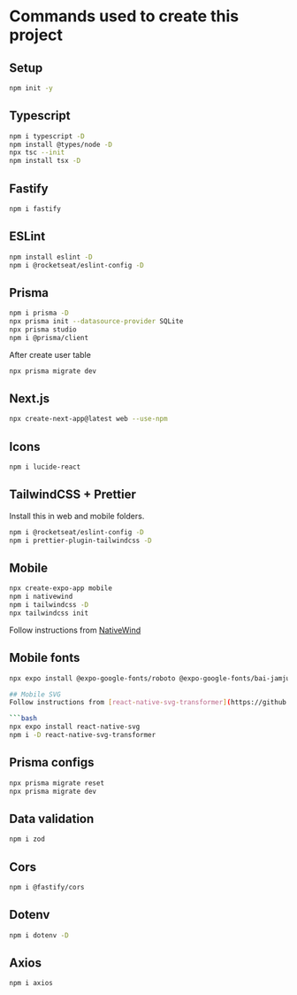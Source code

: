 # Commands used to create this project

## Setup
```bash
npm init -y
```

## Typescript
```bash
npm i typescript -D
npm install @types/node -D
npx tsc --init
npm install tsx -D
```

## Fastify
```bash
npm i fastify
```

## ESLint
```bash
npm install eslint -D
npm i @rocketseat/eslint-config -D
```

## Prisma
```bash
npm i prisma -D
npx prisma init --datasource-provider SQLite
npx prisma studio
npm i @prisma/client
```

After create user table
```bash
npx prisma migrate dev
```

## Next.js
```bash
npx create-next-app@latest web --use-npm
```

## Icons
```bash
npm i lucide-react
```

## TailwindCSS + Prettier
Install this in web and mobile folders.

```bash
npm i @rocketseat/eslint-config -D
npm i prettier-plugin-tailwindcss -D
```

## Mobile
```bash
npx create-expo-app mobile
npm i nativewind
npm i tailwindcss -D
npx tailwindcss init
```

Follow instructions from [NativeWind](https://www.nativewind.dev/quick-starts/expo)

## Mobile fonts
```bash
npx expo install @expo-google-fonts/roboto @expo-google-fonts/bai-jamjuree expo-font

## Mobile SVG
Follow instructions from [react-native-svg-transformer](https://github.com/kristerkari/react-native-svg-transformer)

```bash
npx expo install react-native-svg
npm i -D react-native-svg-transformer
```

## Prisma configs
```bash
npx prisma migrate reset
npx prisma migrate dev
```

## Data validation
```bash
npm i zod
```

## Cors
```bash
npm i @fastify/cors
```

## Dotenv
```bash
npm i dotenv -D
```

## Axios
```bash
npm i axios
```